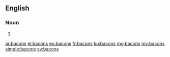 ==English==

===Noun===
{{head|en|noun plural form}}

# {{plural of|bacon|lang=en}}

[[ar:bacons]]
[[el:bacons]]
[[eo:bacons]]
[[fr:bacons]]
[[ku:bacons]]
[[mg:bacons]]
[[my:bacons]]
[[simple:bacons]]
[[sv:bacons]]